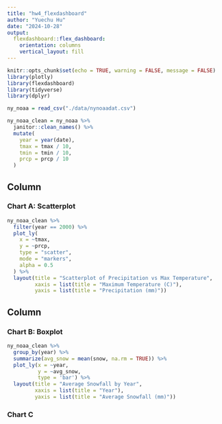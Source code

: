 ```yaml
---
title: "hw4_flexdashboard"
author: "Yuechu Hu"
date: "2024-10-28"
output: 
  flexdashboard::flex_dashboard:
    orientation: columns
    vertical_layout: fill
---
```


```r
knitr::opts_chunk$set(echo = TRUE, warning = FALSE, message = FALSE)
library(plotly)
library(flexdashboard)
library(tidyverse)
library(dplyr)
```


```r
ny_noaa = read_csv("./data/nynoaadat.csv")
```


```r
ny_noaa_clean = ny_noaa %>%
  janitor::clean_names() %>%
  mutate(
    year = year(date),
    tmax = tmax / 10,    
    tmin = tmin / 10, 
    prcp = prcp / 10
  ) 
```





Column {data-width=650}
-----------------------------------------------------------------------

### Chart A: Scatterplot

```r
ny_noaa_clean %>%
  filter(year == 2000) %>%
  plot_ly(
    x = ~tmax,
    y = ~prcp,
    type = "scatter", 
    mode = "markers",
    alpha = 0.5
  ) %>%
  layout(title = "Scatterplot of Precipitation vs Max Temperature",
         xaxis = list(title = "Maximum Temperature (C)"),
         yaxis = list(title = "Precipitation (mm)"))
```

Column {data-width=350}
-----------------------------------------------------------------------

### Chart B: Boxplot

```r
ny_noaa_clean %>%
  group_by(year) %>%
  summarize(avg_snow = mean(snow, na.rm = TRUE)) %>%
  plot_ly(x = ~year, 
          y = ~avg_snow, 
          type = 'bar') %>%
  layout(title = "Average Snowfall by Year",
         xaxis = list(title = "Year"),
         yaxis = list(title = "Average Snowfall (mm)"))
```

### Chart C

```r

```




